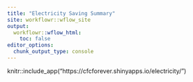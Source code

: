 ```yaml
---
title: "Electricity Saving Summary"
site: workflowr::wflow_site
output:
  workflowr::wflow_html:
    toc: false
editor_options:
  chunk_output_type: console
---
```


knitr::include_app("https://cfcforever.shinyapps.io/electricity/")
